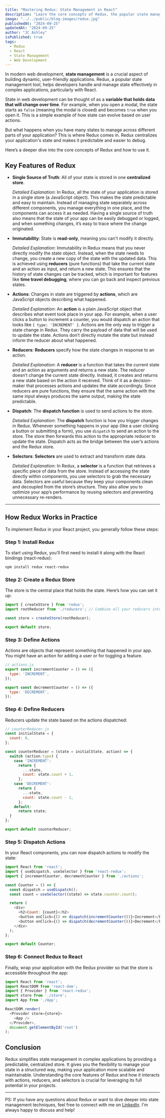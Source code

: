 ```yaml
---
title: "Mastering Redux: State Management in React"
description: "Learn the core concepts of Redux, the popular state management tool, and how it helps you handle state efficiently in React applications."
image: "../../public/blog-images/redux.jpg"
publishedAt: "2024-09-25"
updatedAt: "2024-09-25"
author: "JC Ashley"
isPublished: true
tags:
  - Redux
  - React
  - State Management
  - Web Development
---
```


In modern web development, **state management** is a crucial aspect of building dynamic, user-friendly applications. Redux, a popular state management tool, helps developers handle and manage state effectively in complex applications, particularly with React.

State in web development can be thought of as a **variable that holds data that will change over time**. For example, when you open a modal, the state starts as `false` (meaning the modal is closed) and becomes `true` when you open it. This is a simple example of how state can evolve based on user actions.

But what happens when you have many states to manage across different parts of your application? This is where Redux comes in. Redux centralizes your application's state and makes it predictable and easier to debug.

Here’s a deeper dive into the core concepts of Redux and how to use it.

## Key Features of Redux

- **Single Source of Truth**: All of your state is stored in one **centralized store**.
  
  *Detailed Explanation*: In Redux, all the state of your application is stored in a single store (a JavaScript object). This makes the state predictable and easy to maintain. Instead of managing state separately across different components, you manage everything in one place, and the components can access it as needed. Having a single source of truth also means that the state of your app can be easily debugged or logged, and when something changes, it’s easy to trace where the change originated.

- **Immutability**: State is **read-only**, meaning you can't modify it directly.
  
  *Detailed Explanation*: Immutability in Redux means that you never directly modify the state object. Instead, when the state needs to change, you create a new copy of the state with the updated data. This is achieved using **reducers** (pure functions) that take the current state and an action as input, and return a new state. This ensures that the history of state changes can be tracked, which is important for features like **time travel debugging**, where you can go back and inspect previous states.

- **Actions**: Changes in state are triggered by **actions**, which are JavaScript objects describing what happened.

  *Detailed Explanation*: An **action** is a plain JavaScript object that describes what event took place in your app. For example, when a user clicks a button to increment a counter, you would dispatch an action that looks like `{ type: 'INCREMENT' }`. Actions are the only way to trigger a state change in Redux. They carry the payload of data that will be used to update the state. Actions don’t directly mutate the state but instead inform the reducer about what happened.

- **Reducers**: **Reducers** specify how the state changes in response to an action.

  *Detailed Explanation*: A **reducer** is a function that takes the current state and an action as arguments and returns a new state. The reducer doesn’t change the current state directly. Instead, it creates and returns a new state based on the action it received. Think of it as a decision-maker that processes actions and updates the state accordingly. Since reducers are pure functions, they ensure that the same action with the same input always produces the same output, making the state predictable.

- **Dispatch**: The **dispatch function** is used to send actions to the store.
  
  *Detailed Explanation*: The **dispatch** function is how you trigger changes in Redux. Whenever something happens in your app (like a user clicking a button or submitting a form), you use `dispatch` to send an action to the store. The store then forwards this action to the appropriate reducer to update the state. Dispatch acts as the bridge between the user’s actions and the Redux store.

- **Selectors**: **Selectors** are used to extract and transform state data.
  
  *Detailed Explanation*: In Redux, a **selector** is a function that retrieves a specific piece of data from the store. Instead of accessing the state directly within components, you use selectors to grab the necessary data. Selectors are useful because they keep your components clean and decoupled from the store’s structure. They also allow you to optimize your app’s performance by reusing selectors and preventing unnecessary re-renders.

---

## How Redux Works in Practice

To implement Redux in your React project, you generally follow these steps:

### Step 1: Install Redux

To start using Redux, you’ll first need to install it along with the React bindings (react-redux):

```bash
npm install redux react-redux
```

### Step 2: Create a Redux Store

The store is the central place that holds the state. Here’s how you can set it up:

```javascript
import { createStore } from 'redux';
import rootReducer from './reducers'; // Combine all your reducers into one

const store = createStore(rootReducer);

export default store;
```

### Step 3: Define Actions

Actions are objects that represent something that happened in your app. You might have an action for adding a user or for toggling a feature.

```javascript
// actions.js
export const incrementCounter = () => ({
  type: 'INCREMENT',
});

export const decrementCounter = () => ({
  type: 'DECREMENT',
});
```

### Step 4: Define Reducers

Reducers update the state based on the actions dispatched:

```javascript
// counterReducer.js
const initialState = {
  count: 0,
};

const counterReducer = (state = initialState, action) => {
  switch (action.type) {
    case 'INCREMENT':
      return {
        ...state,
        count: state.count + 1,
      };
    case 'DECREMENT':
      return {
        ...state,
        count: state.count - 1,
      };
    default:
      return state;
  }
};

export default counterReducer;
```

### Step 5: Dispatch Actions

In your React components, you can now dispatch actions to modify the state:

```javascript
import React from 'react';
import { useDispatch, useSelector } from 'react-redux';
import { incrementCounter, decrementCounter } from './actions';

const Counter = () => {
  const dispatch = useDispatch();
  const count = useSelector((state) => state.counter.count);

  return (
    <div>
      <h2>Count: {count}</h2>
      <button onClick={() => dispatch(incrementCounter())}>Increment</button>
      <button onClick={() => dispatch(decrementCounter())}>Decrement</button>
    </div>
  );
};

export default Counter;
```

### Step 6: Connect Redux to React

Finally, wrap your application with the Redux provider so that the store is accessible throughout the app:

```javascript
import React from 'react';
import ReactDOM from 'react-dom';
import { Provider } from 'react-redux';
import store from './store';
import App from './App';

ReactDOM.render(
  <Provider store={store}>
    <App />
  </Provider>,
  document.getElementById('root')
);
```

## Conclusion

Redux simplifies state management in complex applications by providing a predictable, centralized store. It gives you the flexibility to manage your state in a structured way, making your application more scalable and maintainable. Understanding the core features of Redux and how it interacts with actions, reducers, and selectors is crucial for leveraging its full potential in your projects.

---

PS: If you have any questions about Redux or want to dive deeper into state management techniques, feel free to connect with me on [LinkedIn](https://www.linkedin.com/in/jeremy-ashley-webdev/). I'm always happy to discuss and help!
